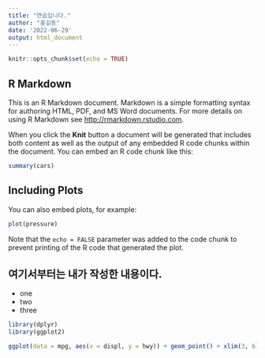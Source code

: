 ```yaml
---
title: "연습입니다."
author: "홍길동"
date: '2022-06-29'
output: html_document
---
```


```r
knitr::opts_chunk$set(echo = TRUE)
```

## R Markdown

This is an R Markdown document. Markdown is a simple formatting syntax for authoring HTML, PDF, and MS Word documents. For more details on using R Markdown see <http://rmarkdown.rstudio.com>.

When you click the **Knit** button a document will be generated that includes both content as well as the output of any embedded R code chunks within the document. You can embed an R code chunk like this:

```r
summary(cars)
```

## Including Plots

You can also embed plots, for example:

```r
plot(pressure)
```

Note that the `echo = FALSE` parameter was added to the code chunk to prevent printing of the R code that generated the plot.


## 여기서부터는 내가 작성한 내용이다.
+ one
+ two
+ three

```r
library(dplyr)
library(ggplot2)

ggplot(data = mpg, aes(x = displ, y = hwy)) + geom_point() + xlim(3, 6) + ylim(10, 30)
```